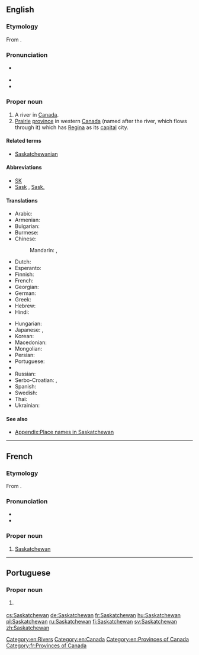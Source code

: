 ==English==
{{wikipedia}}

===Etymology===
From {{etyl|cr|en}} {{term||kisiskāciwani-sīpiy|swift-flowing river}}.

===Pronunciation===
* {{a|UK, US}} {{IPA|/sə.ˈskætʃ.ə.ˌwɑːn/|/sə.ˈskætʃ.ə.wən/|lang=en}}
* {{audio|Saskatchewan.ogg|Audio (CA)|lang=en}}
* {{audio|En-ca-Saskatchewan.ogg|Audio (CAN)|lang=en}}

===Proper noun===
{{en-proper noun}}

# A river in [[Canada]].
# [[prairie|Prairie]] [[province]] in western [[Canada]] (named after the river, which flows through it) which has [[Regina]] as its [[capital]] city.

====Related terms====
* [[Saskatchewanian]]

====Abbreviations====
* [[SK]]
* [[Sask]] , [[Sask.]]

====Translations====
{{trans-top|Province in western Canada}}
* Arabic: {{t|ar|ساسكاتشوان|m|tr=saskatshuwaan}}
* Armenian: {{t|hy|Սասկաչեւան|sc=Armn}}
* Bulgarian: {{t|bg|Саскачеван|m|tr=Saskáčevan}}
* Burmese: {{t|my|ဆက်စကက်ချီဝမ်နယ်|sc=Mymr}}
* Chinese:
*: Mandarin: {{t+|cmn|薩斯喀徹溫|sc=Hani}}, {{t|cmn|萨斯喀彻温|tr=Sàsīkèchèwēn|sc=Hani}}
* Dutch: {{t|nl|Saskatchewan}}
* Esperanto: {{t|eo|Saskaĉevano}}
* Finnish: {{t+|fi|Saskatchewan}}
* French: {{t+|fr|Saskatchewan|f}}
* Georgian: {{t|ka|სასკაჩევანი|tr=sask'ač'evani|sc=Geor}}
* German: {{t+|de|Saskatchewan|n}}
* Greek: {{t|el|Σασκάτσουαν|tr=Saskátsouan}}
* Hebrew: {{t|he|ססקצ'ואן}}
* Hindi: {{t|hi|सास्काचेवान|tr=sāskācēvān}}
{{trans-mid}}
* Hungarian: {{t+|hu|Saskatchewan}}
* Japanese: {{t|ja|サスカチュワン|tr=Sasukachuwan}},  {{t|ja|サスカチュワン州|tr=Sasukachuwan-shū}}
* Korean: {{t|ko|서스캐처원|tr=Seoseukaecheowon|sc=Hang}}
* Macedonian: {{t|mk|Саскачеван|m|tr=Saskáčevan}}
* Mongolian: {{t|mn|Саскачеван|tr=Saskáčevan|sc=Cyrl}}
* Persian: {{t|fa|ساسکاچوان}}
* Portuguese: {{t|pt|Saskatchewan|m}}
* {{trreq|Punjabi}}
* Russian: {{t|ru|Саскачеван|m|tr=Saskáčevan}}
* Serbo-Croatian: {{t|sh|Саскачеван|m|sc=Cyrl}},  {{t|sh|Saskatchewan|m}}
* Spanish: {{t|es|Saskatchewan|m}}
* Swedish: {{t+|sv|Saskatchewan|n}}
* Thai: {{t|th|รัฐซัสแคตเชวัน|tr=rát sátkaecheerwaan}}
* Ukrainian: {{t|uk|Саскачеван|m|tr=Saskáčevan}}
{{trans-bottom}}

====See also====
* [[Appendix:Place names in Saskatchewan]]

[[Category:en:Rivers]]
[[Category:en:Canada]]
[[Category:en:Provinces of Canada]]

----

==French==

===Etymology===
From {{etyl|cr|fr}} {{term||kisiskāciwani-sīpiy|swift-flowing river}}.

===Pronunciation===
* {{IPA|/sas.kat.ʃe.wan/|lang=fr}}
* {{rhymes|an|lang=fr}}

===Proper noun===
{{fr-proper noun|f}}

# [[#English|Saskatchewan]]

[[Category:fr:Provinces of Canada]]

----

==Portuguese==

===Proper noun===
{{pt-proper noun|m}}

# {{l/en|Saskatchewan}} {{gloss|province in western Canada}}

[[cs:Saskatchewan]]
[[de:Saskatchewan]]
[[fr:Saskatchewan]]
[[hu:Saskatchewan]]
[[pl:Saskatchewan]]
[[ru:Saskatchewan]]
[[fi:Saskatchewan]]
[[sv:Saskatchewan]]
[[zh:Saskatchewan]]